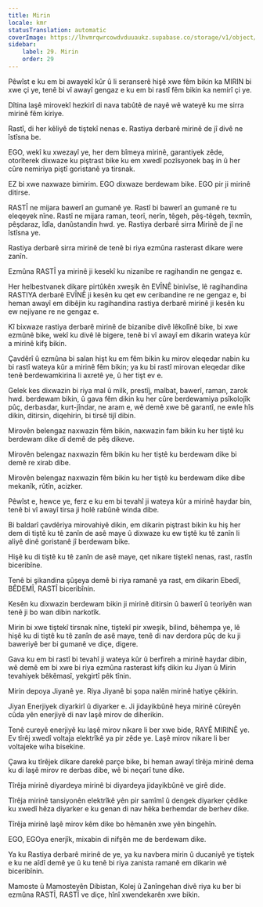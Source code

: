 ```yaml
---
title: Mirin
locale: kmr
statusTranslation: automatic
coverImage: https://lhvmrqwrcowdvduuaukz.supabase.co/storage/v1/object/public/strapi-uploads/small_cover-educacion-fundamental.webp-2d51a7828a2b1309555be27f7e2a61a0.webp
sidebar:
    label: 29. Mirin
    order: 29
---
```

Pêwîst e ku em bi awayekî kûr û li seranserê hişê xwe fêm bikin ka MIRIN bi xwe çi ye, tenê bi vî awayî gengaz e ku em bi rastî fêm bikin ka nemirî çi ye.

Dîtina laşê mirovekî hezkirî di nava tabûtê de nayê wê wateyê ku me sirra mirinê fêm kiriye.

Rastî, di her kêliyê de tiştekî nenas e. Rastiya derbarê mirinê de jî divê ne îstîsna be.

EGO, wekî ku xwezayî ye, her dem bîmeya mirinê, garantiyek zêde, otorîterek dixwaze ku piştrast bike ku em xwedî pozîsyonek baş in û her cûre nemiriya piştî goristanê ya tirsnak.

EZ bi xwe naxwaze bimirim. EGO dixwaze berdewam bike. EGO pir ji mirinê ditirse.

RASTÎ ne mijara bawerî an gumanê ye. Rastî bi bawerî an gumanê re tu eleqeyek nîne. Rastî ne mijara raman, teorî, nerîn, têgeh, pêş-têgeh, texmîn, pêşdaraz, îdîa, danûstandin hwd. ye. Rastiya derbarê sirra Mirinê de jî ne îstîsna ye.

Rastiya derbarê sirra mirinê de tenê bi riya ezmûna rasterast dikare were zanîn.

Ezmûna RASTÎ ya mirinê ji kesekî ku nizanibe re ragihandin ne gengaz e.

Her helbestvanek dikare pirtûkên xweşik ên EVÎNÊ binivîse, lê ragihandina RASTIYA derbarê EVÎNÊ ji kesên ku qet ew ceribandine re ne gengaz e, bi heman awayî em dibêjin ku ragihandina rastiya derbarê mirinê ji kesên ku ew nejiyane re ne gengaz e.

Kî bixwaze rastiya derbarê mirinê de bizanibe divê lêkolînê bike, bi xwe ezmûnê bike, wekî ku divê lê bigere, tenê bi vî awayî em dikarin wateya kûr a mirinê kifş bikin.

Çavdêrî û ezmûna bi salan hişt ku em fêm bikin ku mirov eleqedar nabin ku bi rastî wateya kûr a mirinê fêm bikin; ya ku bi rastî mirovan eleqedar dike tenê berdewamkirina li axretê ye, û her tişt ev e.

Gelek kes dixwazin bi riya mal û milk, prestîj, malbat, bawerî, raman, zarok hwd. berdewam bikin, û gava fêm dikin ku her cûre berdewamiya psîkolojîk pûç, derbasdar, kurt-jîndar, ne aram e, wê demê xwe bê garantî, ne ewle hîs dikin, ditirsin, diqehirin, bi tirsê tijî dibin.

Mirovên belengaz naxwazin fêm bikin, naxwazin fam bikin ku her tiştê ku berdewam dike di demê de pêş dikeve.

Mirovên belengaz naxwazin fêm bikin ku her tiştê ku berdewam dike bi demê re xirab dibe.

Mirovên belengaz naxwazin fêm bikin ku her tiştê ku berdewam dike dibe mekanîk, rûtîn, acizker.

Pêwîst e, hewce ye, ferz e ku em bi tevahî ji wateya kûr a mirinê haydar bin, tenê bi vî awayî tirsa ji holê rabûnê winda dibe.

Bi baldarî çavdêriya mirovahiyê dikin, em dikarin piştrast bikin ku hiş her dem di tiştê ku tê zanîn de asê maye û dixwaze ku ew tiştê ku tê zanîn li aliyê dinê goristanê jî berdewam bike.

Hişê ku di tiştê ku tê zanîn de asê maye, qet nikare tiştekî nenas, rast, rastîn biceribîne.

Tenê bi şikandina şûşeya demê bi riya ramanê ya rast, em dikarin Ebedî, BÊDEMÎ, RASTÎ biceribînin.

Kesên ku dixwazin berdewam bikin ji mirinê ditirsin û bawerî û teoriyên wan tenê ji bo wan dibin narkotîk.

Mirin bi xwe tiştekî tirsnak nîne, tiştekî pir xweşik, bilind, bêhempa ye, lê hişê ku di tiştê ku tê zanîn de asê maye, tenê di nav derdora pûç de ku ji baweriyê ber bi gumanê ve diçe, digere.

Gava ku em bi rastî bi tevahî ji wateya kûr û berfireh a mirinê haydar dibin, wê demê em bi xwe bi riya ezmûna rasterast kifş dikin ku Jiyan û Mirin tevahiyek bêkêmasî, yekgirtî pêk tînin.

Mirin depoya Jiyanê ye. Riya Jiyanê bi şopa nalên mirinê hatiye çêkirin.

Jiyan Enerjiyek diyarkirî û diyarker e. Ji jidayikbûnê heya mirinê cûreyên cûda yên enerjiyê di nav laşê mirov de diherikin.

Tenê cureyê enerjiyê ku laşê mirov nikare li ber xwe bide, RAYÊ MIRINÊ ye. Ev tîrêj xwedî voltaja elektrîkê ya pir zêde ye. Laşê mirov nikare li ber voltajeke wiha bisekine.

Çawa ku tîrêjek dikare darekê parçe bike, bi heman awayî tîrêja mirinê dema ku di laşê mirov re derbas dibe, wê bi neçarî tune dike.

Tîrêja mirinê diyardeya mirinê bi diyardeya jidayikbûnê ve girê dide.

Tîrêja mirinê tansiyonên elektrîkê yên pir samîmî û dengek diyarker çêdike ku xwedî hêza diyarker e ku genan di nav hêka berhemdar de berhev dike.

Tîrêja mirinê laşê mirov kêm dike bo hêmanên xwe yên bingehîn.

EGO, EGOya enerjîk, mixabin di nifşên me de berdewam dike.

Ya ku Rastiya derbarê mirinê de ye, ya ku navbera mirin û ducaniyê ye tiştek e ku ne aîdî demê ye û ku tenê bi riya zanista ramanê em dikarin wê biceribînin.

Mamoste û Mamosteyên Dibistan, Kolej û Zanîngehan divê riya ku ber bi ezmûna RASTÎ, RASTÎ ve diçe, hînî xwendekarên xwe bikin.

